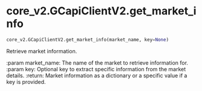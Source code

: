 # core_v2.GCapiClientV2.get_market_info { #pygcapi.core_v2.GCapiClientV2.get_market_info }

```python
core_v2.GCapiClientV2.get_market_info(market_name, key=None)
```

Retrieve market information.

:param market_name: The name of the market to retrieve information for.
:param key: Optional key to extract specific information from the market details.
:return: Market information as a dictionary or a specific value if a key is provided.